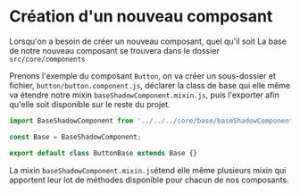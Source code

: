 
<Meta title="General|Web Components/Creation composant" />

# Création d'un nouveau composant

Lorsqu'on a besoin de créer un nouveau composant, quel qu'il soit
La base de notre nouveau composant se trouvera dans le dossier `src/core/components`

Prenons l'exemple du composant `Button`, on va créer un sous-dossier et fichier, `button/button.component.js`,
déclarer la class de base qui elle même va étendre notre mixin `baseShadowComponent.mixin.js`, puis l'exporter
afin qu'elle soit disponible sur le reste du projet.

```js
import BaseShadowComponent from '../../../core/base/baseShadowComponent.mixin';

const Base = BaseShadowComponent;

export default class ButtonBase extends Base {}
```

La mixin `baseShadowComponent.mixin.js`étend elle même plusieurs mixin qui apportent leur lot de méthodes disponible
pour chacun de nos composants.
